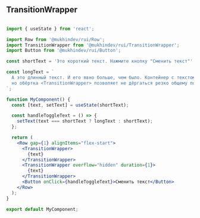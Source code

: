 
## TransitionWrapper

<TransitionWrapperExample />

```jsx

import { useState } from 'react';

import Row from '@mukhindev/rui/Row';
import TransitionWrapper from '@mukhindev/rui/TransitionWrapper';
import Button from '@mukhindev/rui/Button';

const shortText = 'Это короткий текст. Нажмите кнопку "Сменить текст"';

const longText = `
  А это длинный текст. И его явно больше, чем было. Контейнер c текстом резко увеличивается в высоте,
  но обёртка <TransitionWrapper> позволяет не дёргаться резко общему потоку
`;

function MyComponent() {
  const [text, setText] = useState(shortText);

  const handleToggleText = () => {
    setText(text === shortText ? longText : shortText);
  };

  return (
    <Row gap={1} alignItems="flex-start">
      <TransitionWrapper>
        {text}
      </TransitionWrapper>
      <TransitionWrapper overflow="hidden" duration={1}>
        {text}
      </TransitionWrapper>
      <Button onClick={handleToggleText}>Сменить текст</Button>
    </Row>
  );
}

export default MyComponent;
```
